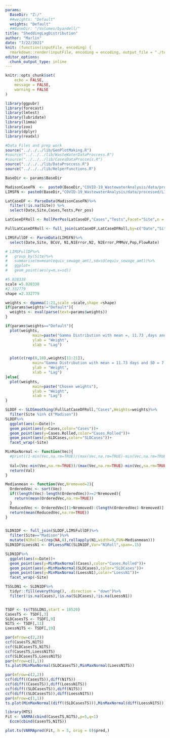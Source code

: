 ```yaml
---
params:
  BaseDir: "Z:/"
  ##weights: "Default"
  weights: "Default"
  ##BaseDir: "/Volumes/byandell/"
title: "SheddingLagDistribution"
author: "Marlin"
date: "7/22/2021"
knit: (function(inputFile, encoding) {
  rmarkdown::render(inputFile, encoding = encoding, output_file = "./test/output/SheddingLagDistribution01.Sin.html", params = "ask")})
editor_options:
  chunk_output_type: inline
---
```




```r
knitr::opts_chunk$set(
	echo = FALSE,
	message = FALSE,
	warning = FALSE
)
```

```r
library(ggpubr)
library(forecast)
library(lmtest)
library(lubridate)
library(limma)
library(zoo)
library(dplyr)
library(readxl)

#Data Files and prep work
source("../../../lib/GenPlotMaking.R")
#source("../../../lib/WasteWaterDataProccess.R")
#source("../../../lib/CasesDataProccess.R")
source("../../../lib/DataProccess.R")
source("../../../lib/HelperFunctions.R")

```

```r
BaseDir <- params$BaseDir

MadisonCaseFN  <-  paste0(BaseDir,"COVID-19_WastewaterAnalysis/data/processed/MMSD_Cases_processed.csv")
LIMSFN <- paste0(BaseDir,"COVID-19_WastewaterAnalysis/data/processed/LIMSWasteData_2021-06-30_17-40.csv")

LatCaseDF <- ParseData(MadisonCaseFN)%>% 
  filter(!is.na(Site)) %>%
  select(Date,Site,Cases,Tests,Per_pos)

LatCaseDFRoll <- RollPerPos(LatCaseDF,"Cases","Tests",Facet="Site",n = 14)

FullLatCaseDFRoll <- full_join(LatCaseDF,LatCaseDFRoll,by=c("Date","Site"),suffix=c("",".Rolled"))

LIMSFullDF <- ParseData(LIMSFN)%>%
  select(Date,Site, BCoV, N1,N1Error,N2, N2Error,PMMoV,Pop,FlowRate)

# LIMSFullDF%>%
#   group_by(Site)%>%
#   summarise(m=mean(equiv_sewage_amt),sd=sd(equiv_sewage_amt))%>%
#   ggplot+
#   geom_point(aes(y=m,x=sd))
```

```r
#5.028338
scale =5.028338
#2.332779
shape =2.332779

weights <- dgamma(1:21,scale =scale,shape =shape)
if(params$weights!="Default"){
  weights <- eval(parse(text=params$weights))
}
```



```r

if(params$weights=="Default"){
  plot(weights, 
            main=paste("Gamma Distribution with mean =, 11.73 ,days and SD = 7.68"),
            ylab = "Weight",
            xlab = "Lag")


  plot(c(rep(0,10),weights[11:21]), 
            main="Gamma Distribution with mean = 11.73 days and SD = 7.68",
            ylab = "Weight",
            xlab = "Lag")
}else{
  plot(weights, 
            main=paste("Chosen weights"),
            ylab = "Weight",
            xlab = "Lag")
}
```


```r
SLDDF <- SLDSmoothing(FullLatCaseDFRoll,"Cases",Weights=weights)%>%
  filter(Site %in% c("Madison"))
SLDDF%>%
  ggplot(aes(x=Date))+
  geom_point(aes(y=Cases,color="Cases"))+
  geom_point(aes(y=Cases.Rolled,color="Cases.Rolled"))+
  geom_point(aes(y=SLDCases,color="SLDCases"))+
  facet_wrap(~Site)
```

```r
MinMaxNormal <- function(Vec){
  #print((1-min(Vec,na.rm=TRUE)/(max(Vec,na.rm=TRUE)-min(Vec,na.rm=TRUE))))
  
  Val=(Vec-min(Vec,na.rm=TRUE))/(max(Vec,na.rm=TRUE)-min(Vec,na.rm=TRUE))
  return(Val)
}

Medianmean <- function(Vec,Nremoved=2){
  OrderedVec <- sort(Vec)
  if((length(Vec)-length(OrderedVec))>=2*Nremoved){
    return(mean(OrderedVec,na.rm=TRUE))
  }
  ReducedVec <- OrderedVec[(1+Nremoved):(length(OrderedVec)-Nremoved)]
  return(mean(ReducedVec,na.rm=TRUE))
}


SLDN1DF <- full_join(SLDDF,LIMSFullDF)%>%
  filter(Site=="Madison")%>%
  mutate(N1Roll=c(rep(NA,8),rollapply(N1,width=9,FUN=Medianmean)))
SLDN1DF$LoessN1 <- DFLoessFNC(SLDN1DF,Var="N1Roll",span=.15)

SLDN1DF%>%
  ggplot(aes(x=Date))+
  geom_point(aes(y=MinMaxNormal(Cases),color="Cases.Rolled"))+
  geom_point(aes(y=MinMaxNormal(SLDCases),color="SLDCases"))+
  geom_point(aes(y=MinMaxNormal(LoessN1),color="LoessN1"))+
  facet_wrap(~Site)
```

```r
TSSLDN1 <- SLDN1DF%>%
  tidyr::fill(everything(), .direction = "down")%>%
  filter(!is.na(Cases),!is.na(SLDCases),!is.na(LoessN1))


TSDF <- ts(TSSLDN1,start = 18520)
CasesTS <- TSDF[,3]
SLDCasesTS <- TSDF[,9]
N1TS <- TSDF[,11]
LoessN1TS <- TSDF[,19]

par(mfrow=c(2,2))
ccf(CasesTS,N1TS)
ccf(SLDCasesTS,N1TS)
ccf(CasesTS,LoessN1TS)
ccf(SLDCasesTS,LoessN1TS)
par(mfrow=c(1,1))
ts.plot(MinMaxNormal(SLDCasesTS),MinMaxNormal(LoessN1TS))
```
```r
par(mfrow=c(2,2))
ccf(diff((CasesTS)),diff(N1TS))
ccf(diff((CasesTS)),diff(LoessN1TS))
ccf(diff((SLDCasesTS)),diff(N1TS))
ccf(diff((SLDCasesTS)),diff(LoessN1TS))
par(mfrow=c(1,1))
ts.plot(MinMaxNormal(diff((SLDCasesTS))),MinMaxNormal(diff(LoessN1TS)))
```


```r
library(MTS)
Fit <- VARMA(cbind(CasesTS,N1TS),p=5,q=1)
  Eccm(cbind(CasesTS,N1TS))

plot.ts(VARMApred(Fit, h = 5, orig = 0)$pred,)

```


